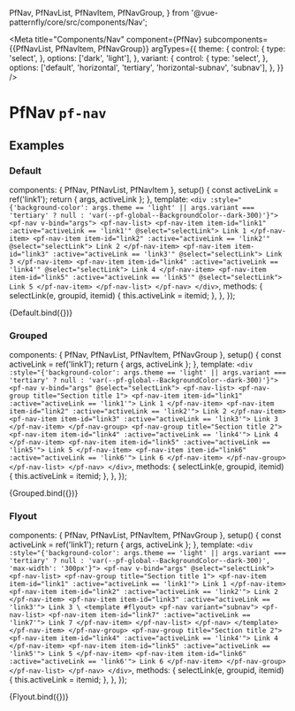 
  PfNav,
  PfNavList,
  PfNavItem,
  PfNavGroup,
} from '@vue-patternfly/core/src/components/Nav';


<Meta title="Components/Nav" component={PfNav} subcomponents={{PfNavList, PfNavItem, PfNavGroup}} argTypes={{
    theme: {
      control: {
        type: 'select',
      },
      options: ['dark', 'light'],
    },
    variant: {
      control: {
        type: 'select',
      },
      options: ['default', 'horizontal', 'tertiary', 'horizontal-subnav', 'subnav'],
    },
  }} />

# PfNav `pf-nav`

## Examples

### Default

  components: { PfNav, PfNavList, PfNavItem },
  setup() {
    const activeLink = ref('link1');
    return { args, activeLink };
  },
  template: `
    <div :style="{'background-color': args.theme == 'light' || args.variant === 'tertiary' ? null : 'var(--pf-global--BackgroundColor--dark-300)'}">
      <pf-nav v-bind="args">
        <pf-nav-list>
          <pf-nav-item item-id="link1" :active="activeLink == 'link1'" @select="selectLink">
            Link 1
          </pf-nav-item>
          <pf-nav-item item-id="link2" :active="activeLink == 'link2'" @select="selectLink">
            Link 2
          </pf-nav-item>
          <pf-nav-item item-id="link3" :active="activeLink == 'link3'" @select="selectLink">
            Link 3
          </pf-nav-item>
          <pf-nav-item item-id="link4" :active="activeLink == 'link4'" @select="selectLink">
            Link 4
          </pf-nav-item>
          <pf-nav-item item-id="link5" :active="activeLink == 'link5'" @select="selectLink">
            Link 5
          </pf-nav-item>
        </pf-nav-list>
      </pf-nav>
    </div>
  `,
  methods: {
    selectLink(e, groupid, itemid) {
      this.activeLink = itemid;
    },
  },
});

<Canvas>
  <Story name="Default">
    {Default.bind({})}
  </Story>
</Canvas>

<ArgsTable story="Default" />

### Grouped

  components: { PfNav, PfNavList, PfNavItem, PfNavGroup },
  setup() {
    const activeLink = ref('link1');
    return { args, activeLink };
  },
  template: `
    <div :style="{'background-color': args.theme == 'light' || args.variant === 'tertiary' ? null : 'var(--pf-global--BackgroundColor--dark-300)'}">
      <pf-nav v-bind="args" @select="selectLink">
        <pf-nav-list>
          <pf-nav-group title="Section title 1">
            <pf-nav-item item-id="link1" :active="activeLink == 'link1'">
              Link 1
            </pf-nav-item>
            <pf-nav-item item-id="link2" :active="activeLink == 'link2'">
              Link 2
            </pf-nav-item>
            <pf-nav-item item-id="link3" :active="activeLink == 'link3'">
              Link 3
            </pf-nav-item>
          </pf-nav-group>
          <pf-nav-group title="Section title 2">
            <pf-nav-item item-id="link4" :active="activeLink == 'link4'">
              Link 4
            </pf-nav-item>
            <pf-nav-item item-id="link5" :active="activeLink == 'link5'">
              Link 5
            </pf-nav-item>
            <pf-nav-item item-id="link6" :active="activeLink == 'link6'">
              Link 6
            </pf-nav-item>
          </pf-nav-group>
        </pf-nav-list>
      </pf-nav>
    </div>
  `,
  methods: {
    selectLink(e, groupid, itemid) {
      this.activeLink = itemid;
    },
  },
});

<Canvas>
  <Story name="Grouped">
    {Grouped.bind({})}
  </Story>
</Canvas>

### Flyout

  components: { PfNav, PfNavList, PfNavItem, PfNavGroup },
  setup() {
    const activeLink = ref('link1');
    return { args, activeLink };
  },
  template: `
    <div :style="{'background-color': args.theme == 'light' || args.variant === 'tertiary' ? null : 'var(--pf-global--BackgroundColor--dark-300)', 'max-width': '300px'}">
      <pf-nav v-bind="args" @select="selectLink">
        <pf-nav-list>
          <pf-nav-group title="Section title 1">
            <pf-nav-item item-id="link1" :active="activeLink == 'link1'">
              Link 1
            </pf-nav-item>
            <pf-nav-item item-id="link2" :active="activeLink == 'link2'">
              Link 2
            </pf-nav-item>
            <pf-nav-item item-id="link3" :active="activeLink == 'link3'">
              Link 3
              \
              <template #flyout>
                <pf-nav variant="subnav">
                  <pf-nav-list>
                    <pf-nav-item item-id="link7" :active="activeLink == 'link7'">
                      Link 7
                    </pf-nav-item>
                  </pf-nav-list>
                </pf-nav>
              </template>
            </pf-nav-item>
          </pf-nav-group>
          <pf-nav-group title="Section title 2">
            <pf-nav-item item-id="link4" :active="activeLink == 'link4'">
              Link 4
            </pf-nav-item>
            <pf-nav-item item-id="link5" :active="activeLink == 'link5'">
              Link 5
            </pf-nav-item>
            <pf-nav-item item-id="link6" :active="activeLink == 'link6'">
              Link 6
            </pf-nav-item>
          </pf-nav-group>
        </pf-nav-list>
      </pf-nav>
    </div>
  `,
  methods: {
    selectLink(e, groupid, itemid) {
      this.activeLink = itemid;
    },
  },
});

<Canvas>
  <Story name="Flyout">
    {Flyout.bind({})}
  </Story>
</Canvas>
